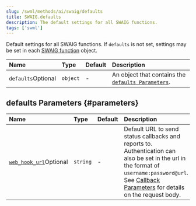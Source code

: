 ```yaml
---
slug: /swml/methods/ai/swaig/defaults
title: SWAIG.defaults
description: The default settings for all SWAIG functions.
tags: ['swml']
---
```



Default settings for all SWAIG functions. If `defaults` is not set, settings may be set in each [SWAIG function](../functions/index.mdx) object.

| Name                                                     | Type     | Default | Description                                                       |
|:---------------------------------------------------------|:---------|:--------|:------------------------------------------------------------------|
| `defaults`<span className="optional-arg">Optional</span> | `object` | -       | An object that contains the [`defaults Parameters`](#parameters). |

## defaults Parameters {#parameters}

| Name                                                                                        | Type     | Default | Description                                                                                                                                                                                                                      |
|:--------------------------------------------------------------------------------------------|:---------|:--------|:---------------------------------------------------------------------------------------------------------------------------------------------------------------------------------------------------------------------------------|
| [`web_hook_url`](./defaults.web_hook_url.mdx)<span className="optional-arg">Optional</span> | `string` | -       | Default URL to send status callbacks and reports to. Authentication can also be set in the url in the format of `username:password@url`. See [Callback Parameters](./defaults.web_hook_url.mdx) for details on the request body. |
